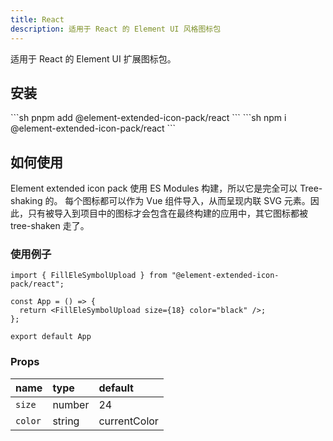 ```yaml
---
title: React
description: 适用于 React 的 Element UI 风格图标包
---
```


适用于 React 的 Element UI 扩展图标包。

## 安装

<Tabs>
<TabItem label="pnpm">
```sh
pnpm add @element-extended-icon-pack/react
```
</TabItem>
<TabItem label="npm">
```sh
npm i @element-extended-icon-pack/react
```
</TabItem>
</Tabs>

## 如何使用
Element extended icon pack 使用 ES Modules 构建，所以它是完全可以 Tree-shaking 的。
每个图标都可以作为 Vue 组件导入，从而呈现内联 SVG 元素。因此，只有被导入到项目中的图标才会包含在最终构建的应用中，其它图标都被 tree-shaken 走了。

### 使用例子
```tsx
import { FillEleSymbolUpload } from "@element-extended-icon-pack/react";

const App = () => {
  return <FillEleSymbolUpload size={18} color="black" />;
};

export default App
```

### Props
| name | type | default |
| :-----| :---- | :---- |
| `size` | number | 24 |
| `color` | string | currentColor |